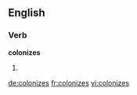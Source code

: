
==English==

===Verb===
'''colonizes'''

# {{third-person singular of|colonize}}

[[de:colonizes]]
[[fr:colonizes]]
[[vi:colonizes]]